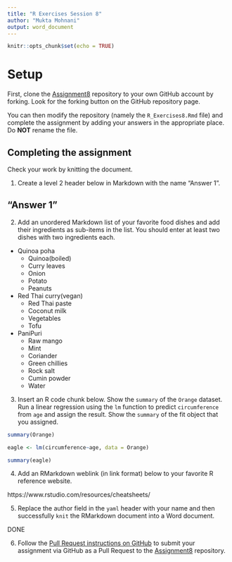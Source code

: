```yaml
---
title: "R Exercises Session 8"
author: "Mukta Mohnani"
output: word_document
---
```


```r
knitr::opts_chunk$set(echo = TRUE)
```

# Setup

First, clone the [Assignment8][1] repository to your own GitHub account
by forking. Look for the forking button on the GitHub repository page.

You can then modify the repository (namely the `R_Exercises8.Rmd` file)
and complete the assignment by adding your answers in the appropriate
place. Do **NOT** rename the file.

## Completing the assignment

Check your work by knitting the document.

1. Create a level 2 header below in Markdown with the name "Answer 1".

## "Answer 1"

2. Add an unordered Markdown list of your favorite food dishes and
add their ingredients as sub-items in the list. You should enter at least two
dishes with two ingredients each.

* Quinoa poha
  * Quinoa(boiled)
  * Curry leaves
  * Onion
  * Potato
  * Peanuts
   
   
* Red Thai curry(vegan)
  * Red Thai paste
  * Coconut milk
  * Vegetables
  * Tofu
  
   
* PaniPuri
  * Raw mango
  * Mint
  * Coriander
  * Green chillies
  * Rock salt
  * Cumin powder
  * Water
3. Insert an R code chunk below. Show the `summary` of the `Orange` dataset.
Run a linear regression using the `lm` function to predict `circumference` from
`age` and assign the result. Show the `summary` of the fit object that you
assigned.

```r

summary(Orange)

eagle <- lm(circumference~age, data = Orange)

summary(eagle)
```
4. Add an RMarkdown weblink (in link format) below to your favorite R reference
website.

https://www.rstudio.com/resources/cheatsheets/


5. Replace the author field in the `yaml` header with your name and then
successfully `knit` the RMarkdown document into a Word document.

DONE

6. Follow the [Pull Request instructions on GitHub](https://help.github.com/en/github/collaborating-with-issues-and-pull-requests/creating-a-pull-request-from-a-fork)
to submit your assignment via GitHub as a Pull Request to the [Assignment8][1]
repository.

[1]: https://github.com/CUNYSPHCode/Assignment8

